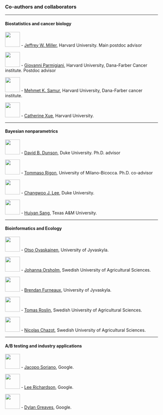 ### [Co-authors and collaborators]{.center}

------------------------------------------------------------------------

#### [Biostatistics and cancer biology]{.harvardred} {.center}

<!-- Jeff -->

[![](images/people/jeff_miller.jpeg){width="3.5em"}](https://jwmi.github.io/index.html) - [Jeffrey W. Miller](https://jwmi.github.io/index.html), Harvard University. [Main postdoc advisor]{.orange}

<!-- Giovanni -->

[![](images/people/giovanni_parmigiani.jpeg){width="3.5em"}](https://www.hsph.harvard.edu/profile/giovanni-parmigiani/) - [Giovanni Parmigiani](https://www.hsph.harvard.edu/profile/giovanni-parmigiani/), Harvard University, Dana-Farber Cancer institute. [Postdoc advisor]{.orange}

<!-- Mehmet -->

[![](images/people/mehmet_samur.jpeg){width="3.5em"}](https://www.dana-farber.org/find-a-doctor/mehmet-k-samur) - [Mehmet K. Samur](https://www.dana-farber.org/find-a-doctor/mehmet-k-samur), Harvard University, Dana-Farber cancer institute.

<!-- Cathy -->

[![](images/people/cathy_xue.jpeg){width="3.5em"}](https://www.linkedin.com/in/catherine-s-xue/) - [Catherine Xue](https://www.linkedin.com/in/catherine-s-xue/), Harvard University.

------------------------------------------------------------------------

#### [Bayesian nonparametrics]{.blue} {.center}

<!-- Dunson -->

[![](images/people/david_dunson.jpeg){width="3.5em"}](https://www.daviddunson.com/) - [David B. Dunson](https://www.daviddunson.com/), Duke University. [Ph.D. advisor]{.orange}

<!-- Tommaso -->

[![](images/people/tommaso_rigon.jpeg){width="3.5em"}](https://tommasorigon.github.io/) - [Tommaso Rigon](https://tommasorigon.github.io/), University of Milano-Bicocca. [Ph.D. co-advisor]{.orange}

<!-- Changwoo -->

[![](images/people/changwoo_lee.jpeg){width="3.5em"}](https://changwoo-lee.github.io/) - [Changwoo J. Lee](https://changwoo-lee.github.io/), Duke University.

<!-- Huiyan -->

[![](images/people/huyan_sang.jpeg){width="3.5em"}](https://sites.google.com/site/huiyansang/) - [Huiyan Sang](https://sites.google.com/site/huiyansang/), Texas A&M University.

------------------------------------------------------------------------

#### [Bioinformatics and Ecology]{.forestgreen} {.center}

<!-- Otso -->

[![](images/people/otso_ovaskainen.jpeg){width="3.5em"}](https://www.jyu.fi/en/people/otso-ovaskainen) - [Otso Ovaskainen](https://www.jyu.fi/en/people/otso-ovaskainen), University of Jyvaskyla.

<!--Johanna -->

[![](images/people/johanna_orsholm.jpeg){width="3.5em"}](https://www.slu.se/en/departments/ecology/research2/vetenskapliga-amnen/insektsekologi/insect-ecology2/insektsekologi-personal/) - [Johanna Orsholm](https://www.slu.se/en/departments/ecology/research2/vetenskapliga-amnen/insektsekologi/insect-ecology2/insektsekologi-personal/), Swedish University of Agricultural Sciences.

<!--Brendan -->

[![](images/people/brendan_furneaux.jpeg){width="3.5em"}](https://www.jyu.fi/en/people/brendan-furneaux) - [Brendan Furneaux](https://www.jyu.fi/en/people/brendan-furneaux), University of Jyvaskyla.

<!--Tomas -->

[![](images/people/tomas_roslin.jpeg){width="3.5em"}](https://www.slu.se/en/ew-cv/tomas-roslin/) - [Tomas Roslin](https://www.slu.se/en/ew-cv/tomas-roslin/), Swedish University of Agricultural Sciences.

<!--Nicolas -->

[![](images/people/nicolas_chazot.jpeg){width="3.5em"}](https://www.slu.se/en/ew-cv/nicolas-chazot/) - [Nicolas Chazot](https://www.slu.se/en/ew-cv/nicolas-chazot/), Swedish University of Agricultural Sciences.

------------------------------------------------------------------------

#### [A/B testing and industry applications]{.gblue} {.center}

<!-- Jacopo  -->

[![](images/people/jacopo_soriano.jpeg){width="3.5em"}](https://www.linkedin.com/in/jacsor/) - [Jacopo Soriano](https://www.linkedin.com/in/jacsor/), Google.

<!-- Lee  -->

[![](images/people/lee_richardson.jpeg){width="3.5em"}](https://www.linkedin.com/in/lee-richardson-46180756/) - [Lee Richardson](https://www.linkedin.com/in/lee-richardson-46180756/), Google.

<!-- Dylan  -->

[![](images/people/dylan_greaves.jpeg){width="3.5em"}](https://www.linkedin.com/in/dylan-greaves/) - [Dylan Greaves](https://www.linkedin.com/in/dylan-greaves/), Google.
